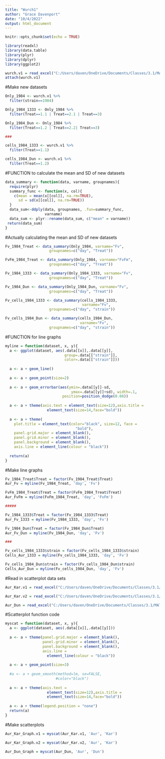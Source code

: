 ---
title: "Wurch1"
author: "Grace Davenport"
date: "10/4/2022"
output: html_document
---

```{r setup, include=FALSE}
knitr::opts_chunk$set(echo = TRUE)
```

```{r}
library(readxl)
library(data.table)
library(plyr)
library(dplyr)
library(ggplot2)

wurch.v1 = read_excel("C:/Users/daven/OneDrive/Documents/Classes/3.1/MATHBIO/Wurch/Fluorescence and Fv_Fm.xlsx", sheet = "Ex_Clean.v1")
attach(wurch.v1)


```

#Make new datasets
```{r}
Only_1984 <- wurch.v1 %>%
  filter(strain==1984)

Only_1984_1333 <- Only_1984 %>%
  filter(Treat==1.1 | Treat==2.1 | Treat==3)

Only_1984_Dun <- Only_1984 %>%
  filter(Treat==1.2 | Treat==2.2| Treat==3)

###

cells_1984_1333 <- wurch.v1 %>%
  filter(Treat==1.1)

cells_1984_Dun <- wurch.v1 %>%
  filter(Treat==1.2)

```

#FUNCTION to calculate the mean and SD of new datasets
```{r}
data_summary <- function(data, varname, groupnames){
  require(plyr)
  summary_func <- function(x, col){
    c(mean = mean(x[[col]], na.rm=TRUE),
      sd = sd(x[[col]], na.rm=TRUE))
  }
  data_sum<-ddply(data, groupnames, .fun=summary_func,
                  varname)
  data_sum <- plyr::rename(data_sum, c("mean" = varname))
 return(data_sum)
}
```

#Actually calculating the mean and SD of new datasets
```{r}
Fv_1984_Treat <- data_summary(Only_1984, varname="Fv", 
                    groupnames=c("day", "Treat"))

FvFm_1984_Treat <- data_summary(Only_1984, varname="FvFm", 
                    groupnames=c("day", "Treat"))

Fv_1984_1333 <- data_summary(Only_1984_1333, varname="Fv", 
                    groupnames=c("day", "Treat"))

Fv_1984_Dun <- data_summary(Only_1984_Dun, varname="Fv", 
                    groupnames=c("day", "Treat"))

Fv_cells_1984_1333 <- data_summary(cells_1984_1333, 
                                   varname="Fv", 
                    groupnames=c("day", "strain"))

Fv_cells_1984_Dun <- data_summary(cells_1984_Dun, 
                                  varname="Fv",
                    groupnames=c("day", "strain"))

```

#FUNCTION for line graphs
```{r}
myline = function(dataset, x, y){
  a <- ggplot(dataset, aes(.data[[x]],.data[[y]], 
                           group=.data[["strain"]],
                           color=.data[["strain"]])) 
  
  a <- a + geom_line()
  
  a <- a + geom_point(size=2)
  
  a <- a + geom_errorbar(aes(ymin=.data[[y]]-sd, 
                              ymax=.data[[y]]+sd), width=.1,
                          position=position_dodge(0.08))
  
  a <- a + theme(axis.text = element_text(size=12),axis.title = 
                   element_text(size=14,face="bold"))
  
  a <- a + theme(
    plot.title = element_text(color="black", size=12, face = 
                                "bold"),
    panel.grid.major = element_blank(), 
    panel.grid.minor = element_blank(),
    panel.background = element_blank(), 
    axis.line = element_line(colour = "black"))
  
  return(a)
}
```

#Make line graphs
```{r}
Fv_1984_Treat$Treat = factor(Fv_1984_Treat$Treat)
Aur_Fv = myline(Fv_1984_Treat, 'day', 'Fv')

FvFm_1984_Treat$Treat = factor(FvFm_1984_Treat$Treat)
Aur_FvFm = myline(FvFm_1984_Treat, 'day', 'FvFm')

#####

Fv_1984_1333$Treat = factor(Fv_1984_1333$Treat)
Aur_Fv_1333 = myline(Fv_1984_1333, 'day', 'Fv')

Fv_1984_Dun$Treat = factor(Fv_1984_Dun$Treat)
Aur_Fv_Dun = myline(Fv_1984_Dun, 'day', 'Fv')

###

Fv_cells_1984_1333$strain = factor(Fv_cells_1984_1333$strain)
Cells_Aur_1333 = myline(Fv_cells_1984_1333, 'day', 'Fv')

Fv_cells_1984_Dun$strain = factor(Fv_cells_1984_Dun$strain)
Cells_Aur_Dun = myline(Fv_cells_1984_Dun, 'day', 'Fv')
```

#Read in scatterplot data sets
```{r}
Aur_Kar.v1 = read_excel("C:/Users/daven/OneDrive/Documents/Classes/3.1/MATHBIO/Wurch/Fluorescence and Fv_Fm.xlsx", sheet = "1984_1333.v1")

Aur_Kar.v2 = read_excel("C:/Users/daven/OneDrive/Documents/Classes/3.1/MATHBIO/Wurch/Fluorescence and Fv_Fm.xlsx", sheet = "1984_1333.v2")

Aur_Dun = read_excel("C:/Users/daven/OneDrive/Documents/Classes/3.1/MATHBIO/Wurch/Fluorescence and Fv_Fm.xlsx", sheet = "1984_Dun")
```

#Scatterplot function code
```{r}
myscat = function(dataset, x, y){
  a <- ggplot(dataset, aes(.data[[x]],.data[[y]])) 
  
  a <- a + theme(panel.grid.major = element_blank(), 
                 panel.grid.minor = element_blank(),
                 panel.background = element_blank(), 
                 axis.line =
                   element_line(colour = "black"))
  
  a <- a + geom_point(size=3)
  
  #a <- a + geom_smooth(method=lm, se=FALSE, 
                       #color="black")
  
  a <- a + theme(axis.text = 
                   element_text(size=12),axis.title = 
                   element_text(size=14,face="bold"))
  
  a <- a + theme(legend.position = "none")
  return(a)
}
```

#Make scatterplots
```{r}
Aur_Kar_Graph.v1 = myscat(Aur_Kar.v1, 'Aur', 'Kar')

Aur_Kar_Graph.v2 = myscat(Aur_Kar.v2, 'Aur', 'Kar')

Aur_Dun_Graph = myscat(Aur_Dun, 'Aur', 'Dun')
```

